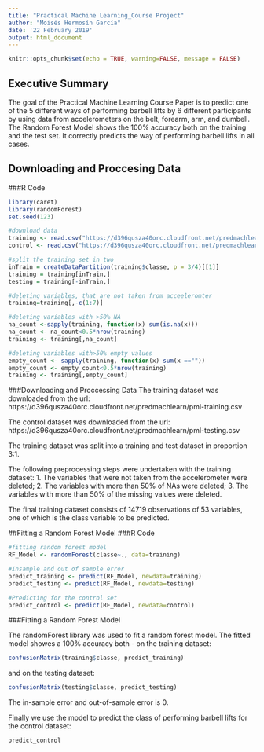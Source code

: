 ```yaml
---
title: "Practical Machine Learning_Course Project"
author: "Moisés Hermosín García"
date: '22 February 2019'
output: html_document
---
```


```r
knitr::opts_chunk$set(echo = TRUE, warning=FALSE, message = FALSE)
```

## Executive Summary
The goal of the Practical Machine Learning Course Paper is to predict one of the 5 different ways of performing barbell lifts by 6 different participants by using data from accelerometers on the belt, forearm, arm, and dumbell. 
The Random Forest Model shows the 100% accuracy both on the training and the test set. It correctly predicts the way of performing barbell lifts in all cases.

## Downloading and Proccesing Data
###R Code
```r
library(caret)
library(randomForest)
set.seed(123)

#download data
training <- read.csv("https://d396qusza40orc.cloudfront.net/predmachlearn/pml-training.csv")
control <- read.csv("https://d396qusza40orc.cloudfront.net/predmachlearn/pml-testing.csv")

#split the training set in two
inTrain = createDataPartition(training$classe, p = 3/4)[[1]]
training = training[inTrain,]
testing = training[-inTrain,]

#deleting variables, that are not taken from acceeleromter
training=training[,-c(1:7)]

#deleting variables with >50% NA
na_count <-sapply(training, function(x) sum(is.na(x)))
na_count <- na_count<0.5*nrow(training)
training <- training[,na_count]

#deleting variables with>50% empty values
empty_count <- sapply(training, function(x) sum(x ==""))
empty_count <- empty_count<0.5*nrow(training)
training <- training[,empty_count]
```

###Downloading and Proccessing Data
The training dataset was downloaded from the url: https://d396qusza40orc.cloudfront.net/predmachlearn/pml-training.csv

The control dataset was downloaded from the url:
https://d396qusza40orc.cloudfront.net/predmachlearn/pml-testing.csv

The training dataset was split into a training and test dataset in proportion 3:1.

The following preprocessing steps were undertaken with the training dataset:
1. The variables that were not taken from the accelerometer were deleted;
2. The variables with more than 50% of NAs were deleted;
3. The variables with more than 50% of the missing values were deleted.

The final training dataset consists of 14719 observations of 53 variables, one of which is the class variable to be predicted.

##Fitting a Random Forest Model
###R Code
```r
#fitting random forest model
RF_Model <- randomForest(classe~., data=training)

#Insample and out of sample error
predict_training <- predict(RF_Model, newdata=training)
predict_testing <- predict(RF_Model, newdata=testing)

#Predicting for the control set
predict_control <- predict(RF_Model, newdata=control)

```

###Fitting a Random Forest Model

The randomForest library was used to fit a random forest model. The fitted model showes a 100% accuracy both - on the training dataset:

``` r
confusionMatrix(training$classe, predict_training)
```

and on the testing dataset:

``` r
confusionMatrix(testing$classe, predict_testing)
```
The in-sample error and out-of-sample error is 0.

Finally we use the model to predict the class of performing barbell lifts for the control dataset:

``` r
predict_control
```
